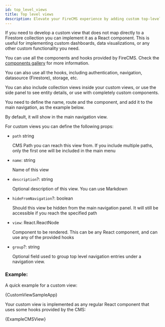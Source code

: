 ```yaml
---
id: top_level_views
title: Top level views
description: Elevate your FireCMS experience by adding custom top-level views that transcend traditional Firestore collections. Learn how to craft and integrate bespoke React components within FireCMS, enriching your app's functionality. Define custom view properties such as path, name, description, and visibility in navigation to accurately reflect your view in the CMS hierarchy. Whether it's personalized dashboards or unique data visualizations, your custom views can leverage FireCMS hooks for seamless integration. Follow our concise example to kickstart the implementation of your custom views, ensuring they contribute to a more dynamic and tailored content management system. Enhance user interaction by grouping related views and maintain a clean, organized main navigation tailored to your needs. Dive into our code snippets to visualize the setup process and bring your custom CMS views to life.
---
```


If you need to develop a custom view that does not map directly to a Firestore
collection you can implement it as a React component. This is useful for
implementing custom dashboards, data visualizations, or any other custom
functionality you need.

You can use all the components and hooks provided by FireCMS.
Check the [components gallery](./components) for more information.

You can also use all the hooks, including authentication, navigation, datasource (Firestore),
storage, etc.

You can also include collection views inside your custom views, or use the side panel
to see entity details, or use with completely custom components.

You need to define the name, route and the component, and add it to the main
navigation, as the example below.

By default, it will show in the main navigation view.

For custom views you can define the following props:

* `path` string

  CMS Path you can reach this view from.
  If you include multiple paths, only the first one will be included in the
  main menu

* `name`: string

  Name of this view

* `description`?: string

  Optional description of this view. You can use Markdown

* `hideFromNavigation`?: boolean

  Should this view be hidden from the main navigation panel.
  It will still be accessible if you reach the specified path

* `view`: React.ReactNode

  Component to be rendered. This can be any React component, and can use any
  of the provided hooks

* `group`?: string

  Optional field used to group top level navigation entries under a
  navigation view.


### Example:
A quick example for a custom view:



<CodeBlock language="tsx">{CustomViewSampleApp}</CodeBlock>


Your custom view is implemented as any regular React component that uses
some hooks provided by the CMS:



<CodeBlock language="tsx">{ExampleCMSView}</CodeBlock>

